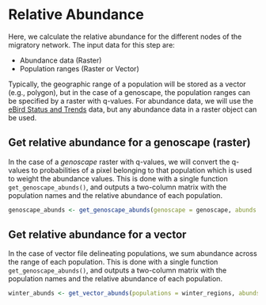 # Relative Abundance {#abundance}

Here, we calculate the relative abundance for the different nodes of the migratory network. The input data for this step are:

* Abundance data (Raster)
* Population ranges (Raster or Vector)

Typically, the geographic range of a population will be stored as a vector (e.g., polygon), but in the case of a genoscape, the population ranges can be specified by a raster with q-values. For abundance data, we will use the [eBird Status and Trends](https://science.ebird.org/en/status-and-trends) data, but any abundance data in a raster object can be used.

## Get relative abundance for a genoscape (raster)

In the case of a *genoscape* raster with q-values, we will convert the q-values to probabilities of a pixel belonging to that population which is used to weight the abundance values. This is done with a single function `get_genoscape_abunds()`, and outputs a two-column matrix with the population names and the relative abundance of each population.

```r
genoscape_abunds <- get_genoscape_abunds(genoscape = genoscape, abunds = abunds)
```

## Get relative abundance for a vector

In the case of vector file delineating populations, we sum abundance across the range of each population. This is done with a single function `get_genoscape_abunds()`, and outputs a two-column matrix with the population names and the relative abundance of each population.

```r
winter_abunds <- get_vector_abunds(populations = winter_regions, abunds = abunds)
```
